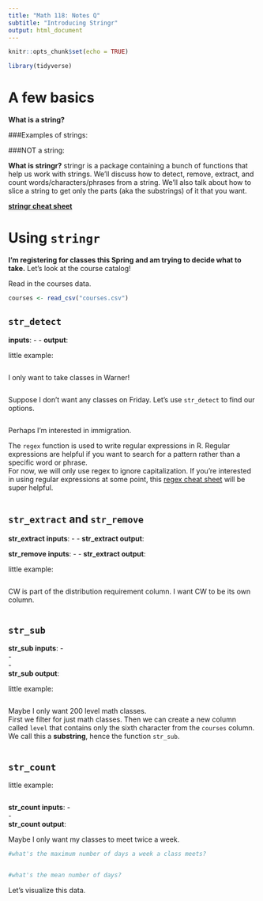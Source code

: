 ```yaml
---
title: "Math 118: Notes Q"
subtitle: "Introducing Stringr"
output: html_document
---
```


```r
knitr::opts_chunk$set(echo = TRUE)
```


```r
library(tidyverse)
```

# A few basics

**What is a string?**



###Examples of strings:



###NOT a string:



**What is stringr?**
stringr is a package containing a bunch of functions that help us work with strings. We'll discuss how to detect, remove, extract, and count words/characters/phrases from a string. We'll also talk about how to slice a string to get only the parts (aka the substrings) of it that you want.
  
[**stringr cheat sheet**](https://evoldyn.gitlab.io/evomics-2018/ref-sheets/R_strings.pdf)

# Using `stringr`

**I'm registering for classes this Spring and am trying to decide what to take.**
Let's look at the course catalog!

Read in the courses data.
```r
courses <- read_csv("courses.csv")
```
  
  
    
## `str_detect` 
  
**inputs**: - 
            - 
**output**: 

little example:
```r

```



I only want to take classes in Warner! 
```r

```
  
  
  
Suppose I don't want any classes on Friday. Let's use `str_detect` to find our options.
```r

```


Perhaps I'm interested in immigration.  
 
  
The `regex` function is used to write regular expressions in R. Regular expressions are helpful if you want to search for a pattern rather than a specific word or phrase.  
For now, we will only use regex to ignore capitalization. 
If you're interested in using regular expressions at some point, this [regex cheat sheet](https://cheatography.com/davechild/cheat-sheets/regular-expressions/) will be super helpful.

```r


```
  
  
  
## `str_extract` and `str_remove`
  
  
**str_extract inputs**: - 
            - 
**str_extract output**:  

**str_remove inputs**: - 
            - 
**str_extract output**:  

little example:
```r

```
  
  
  
CW is part of the distribution requirement column. I want CW to be its own column.  
```r

```
  
  
  
## `str_sub`
  
  
**str_sub inputs**: -    
            -  
            -  
**str_sub output**:     
  
little example:
```r

```
  

Maybe I only want 200 level math classes.  
First we filter for just math classes. 
Then we can create a new column called `level` that contains only the sixth character from the `courses` column.  
We call this a **substring**, hence the function `str_sub`.  


```r

```
  
  
  
## `str_count`
  
  
little example:
```r

```
 
  
**str_count inputs**: -    
            -    
**str_count output**: 


Maybe I only want my classes to meet twice a week.
```r


#what's the maximum number of days a week a class meets?


#what's the mean number of days?

```

Let's visualize this data.
```r


```
